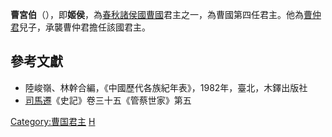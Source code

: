 '''曹宮伯'''（{{bd|？||？||catIdx=J}}），即'''姬侯'''，為[[春秋时期|春秋]][[諸侯國|諸侯國]][[曹國|曹國]]君主之一，為曹國第四任君主。他為[[曹仲君|曹仲君]]兒子，承襲曹仲君擔任該國君主。

==參考文獻==
*陸峻嶺、林幹合編，《中國歷代各族紀年表》，1982年，臺北，木鐸出版社
*[[司馬遷|司馬遷]]《史記》卷三十五《管蔡世家》第五

{{start box}}
{{s-before|[[曹仲君|曹仲君]]}}
{{s-title|[[春秋时期|春秋]][[曹國|曹國]]君主|}}
{{s-after|[[曹孝伯|曹孝伯]]}}
{{end box}}

{{曹国君主}}

[[Category:曹国君主|Category:曹国君主]]
[[Category:姬姓|H]]